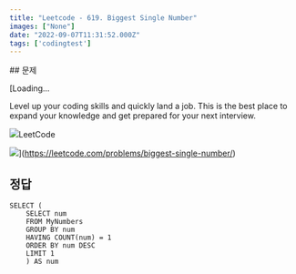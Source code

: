 ```yaml
---
title: "Leetcode - 619. Biggest Single Number"
images: ["None"]
date: "2022-09-07T11:31:52.000Z"
tags: ['codingtest']
---
```


<TOCInline toc={props.toc} asDisclosure />
## 문제

[Loading...

Level up your coding skills and quickly land a job. This is the best place to expand your knowledge and get prepared for your next interview.

![](https://leetcode.com/favicon-192x192.png)LeetCode

![](https://leetcode.com/static/images/LeetCode_Sharing.png)](https://leetcode.com/problems/biggest-single-number/)

## 정답

```
SELECT (
    SELECT num
    FROM MyNumbers
    GROUP BY num
    HAVING COUNT(num) = 1
    ORDER BY num DESC
    LIMIT 1
    ) AS num
    
```

